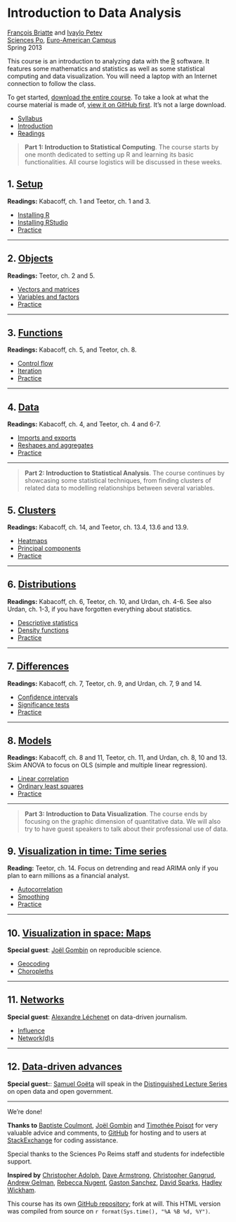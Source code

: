<style>@import url(style.css);</style>

# Introduction to Data Analysis

[François Briatte](http://f.briatte.org/) and [Ivaylo Petev](http://ipetev.org/)  
[Sciences Po](http://www.sciences-po.fr/), [Euro-American Campus](http://college.sciences-po.fr/sitereims/)  
Spring 2013

This course is an introduction to analyzing data with the [R](http://www.r-project.org/) software. It features some mathematics and statistics as well as some statistical computing and data visualization. You will need a laptop with an Internet connection to follow the class.

To get started, [download the entire course](https://github.com/briatte/ida/archive/master.zip). To take a look at what the course material is made of, [view it on GitHub first](https://github.com/briatte/ida). It's not a large download.

- [Syllabus][syllabus]
- [Introduction][001]
- [Readings][002]

[syllabus]: https://github.com/briatte/ida/raw/master/syllabus.pdf
[001]: 001_intro.html
[002]: 002_readings.html

> __Part 1: Introduction to Statistical Computing__. The course starts by one month dedicated to setting up R and learning its basic functionalities. All course logistics will be discussed in these weeks.

## 1. [Setup][010]

__Readings:__ Kabacoff, ch. 1 and Teetor, ch. 1 and 3.

- [Installing R][011]
- [Installing RStudio][012]
- [Practice][013]

[010]: 010_setup.html
[011]: 011_r.html
[012]: 012_rstudio.html
[013]: 013_practice.html

* * *

## 2. [Objects][020]

__Readings:__ Teetor, ch. 2 and 5.

- [Vectors and matrices][021]
- [Variables and factors][022]
- [Practice][023]

[020]: 020_objects.html
[021]: 021_vectors.html
[022]: 022_variables.html
[023]: 023_practice.html

* * *

## 3. [Functions][030]

__Readings:__ Kabacoff, ch. 5, and Teetor, ch. 8.

<!-- Matloff, ch. 8. -->

- [Control flow][031]
- [Iteration][032]
- [Practice][033]

[030]: 030_functions.html
[031]: 031_control.html
[032]: 032_iteration.html
[033]: 033_practice.html

* * *

## 4. [Data][040]

__Readings:__ Kabacoff, ch. 4, and Teetor, ch. 4 and 6-7.

- [Imports and exports][041]
- [Reshapes and aggregates][042]
- [Practice][043]

[040]: 040_data.html
[041]: 041_dataio.html
[042]: 042_reshaping.html
[043]: 043_practice.html

* * *

> __Part 2: Introduction to Statistical Analysis__. The course continues by showcasing some statistical techniques, from finding clusters of related data to modelling relationships between several variables.

## 5. [Clusters][050]

__Readings:__ Kabacoff, ch. 14, and Teetor, ch. 13.4, 13.6 and 13.9.

- [Heatmaps][051]
- [Principal components][052]
- [Practice][053]

[050]: / "050_clusters.html"
[051]: / "051_heatmaps.html"
[052]: / "052_pca.html"
[053]: / "053_practice.html"

* * *

## 6. [Distributions][060]

__Readings:__ Kabacoff, ch. 6, Teetor, ch. 10, and Urdan, ch. 4-6. See also Urdan, ch. 1-3, if you have forgotten everything about statistics.

- [Descriptive statistics][061]
- [Density functions][062]
- [Practice][063]

[060]: / "60_distributions.html"
[061]: / "061_description.html"
[062]: / "062_density.html"
[063]: / "063_practice.html"

* * *

## 7. [Differences][070]

__Readings:__ Kabacoff, ch. 7, Teetor, ch. 9, and Urdan, ch. 7, 9 and 14.

- [Confidence intervals][071]
- [Significance tests][072]
- [Practice][073]

[070]: / "070_differences.html"
[071]: / "071_intervals.html"
[072]: / "072_tests.html"
[073]: / "073_practice.html"

* * *

## 8. [Models][080]

__Readings:__ Kabacoff, ch. 8 and 11, Teetor, ch. 11, and Urdan, ch. 8, 10 and 13. Skim ANOVA to focus on OLS (simple and multiple linear regression).

- [Linear correlation][081]
- [Ordinary least squares][082]
- [Practice][083]

[080]: 080_models.html
[081]: 081_correlation.html
[082]: 082_ols.html
[083]: 083_practice.html

* * *

> __Part 3: Introduction to Data Visualization__. The course ends by focusing on the graphic dimension of quantitative data. We will also try to have guest speakers to talk about their professional use of data.

## 9. [Visualization in time: Time series][090]

__Reading:__ Teetor, ch. 14. Focus on detrending and read ARIMA only if you plan to earn millions as a financial analyst.

- [Autocorrelation][091]
- [Smoothing][092]
- [Practice][093]

[090]: 090_ts.html
[091]: 091_lags.html
[092]: 092_smoothing.html
[093]: 093_practice.html

* * *

## 10. [Visualization in space: Maps][100]

**Special guest**: [Joël Gombin][jg] on reproducible science.

[jg]: http://www.joelgombin.fr

<!-- __Reading:__ B. Sue Bell *et al.*, "[Current practices in spatial analysis of cancer data mapping health statistics to inform policymakers and the public](https://www.ncbi.nlm.nih.gov/pmc/articles/PMC1647272/)", 2006. -->

- [Geocoding][101]
- [Choropleths][102]

[100]: 100_maps.html
[101]: 101_geocoding.html
[102]: 102_choropleths.html

<!-- [Links][103] (read at home)
[103]: 103_practice.html -->

* * *

## 11. [Networks][110]

<!-- __Reading:__ David Siegel, "[Social Networks in Comparative Perspective](http://opensiuc.lib.siu.edu/cgi/viewcontent.cgi?article=1045&context=pn_wp)", 2011. -->

**Special guest**: [Alexandre Léchenet][al] on data-driven journalism.

[al]: http://alphoenix.net

- [Influence][111]
- [Network(d)s][112]

[110]: 110_networks.html
[111]: 111_influence.html
[112]: 112_networkds.html

<!-- [Links][113] (read at home)
[113]: 113_practice.html  -->

* * *

## 12. [Data-driven advances][120]

__Special guest:__: [Samuel Goëta][sg] will speak in the [Distinguished Lecture Series][dls-talk] on open data and open government.

[120]: 120_data.html

[sg]: http://coulisses-opendata.com
[dls-talk]: https://www.facebook.com/events/123760981144191/

* * *

We're done!

__Thanks to__ [Baptiste Coulmont](http://coulmont.com/), [Joël Gombin ](http://joelgombin.fr/) and [Timothée Poisot](https://github.com/tpoisot/RCourse2012) for very valuable advice and comments, to [GitHub](http://github.com/) for hosting and to users at [StackExchange](http://stackexchange.com/) for coding assistance.

Special thanks to the Sciences Po Reims staff and students for indefectible support.

__Inspired by__ [Christopher Adolph](http://faculty.washington.edu/cadolph/index.php?page=22), [Dave Armstrong](http://quantoid.net/ICPSRR.html), [Christopher Gangrud](https://github.com/christophergandrud/Introduction_to_Statistics_and_Data_Analysis_Yonsei/), [Andrew Gelman](http://andrewgelman.com/2012/12/textbook-for-data-visualization/), [Rebecca Nugent](http://www.stat.cmu.edu/~rnugent/teaching/introR/), [Gaston Sanchez](https://gastonsanchez.wordpress.com/), [David Sparks](http://is-r.tumblr.com/), [Hadley Wickham](http://had.co.nz/ggplot2/).

This course has its own [GitHub repository](https://github.com/briatte/ida); fork at will. This HTML version was compiled from source on `r format(Sys.time(), "%A %B %d, %Y")`.
